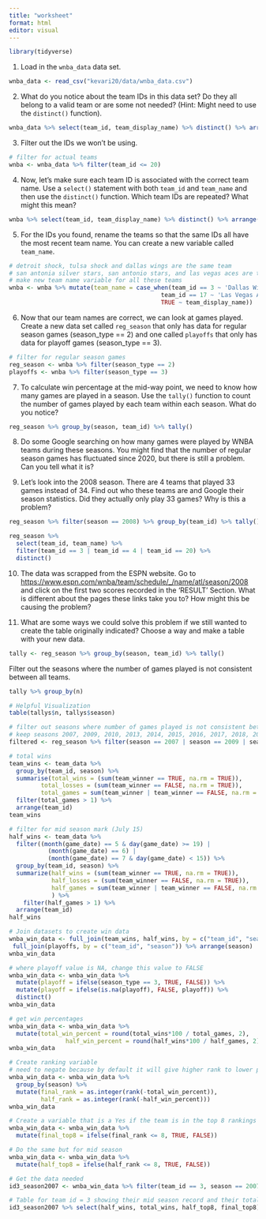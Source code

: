 ```yaml
---
title: "worksheet"
format: html
editor: visual
---
```


```r
library(tidyverse)
```

1.  Load in the `wnba_data` data set.

```r
wnba_data <- read_csv("kevari20/data/wnba_data.csv")
```

2.  What do you notice about the team IDs in this data set? Do they all belong to a valid team or are some not needed? (Hint: Might need to use the `distinct()` function).

```r
wnba_data %>% select(team_id, team_display_name) %>% distinct() %>% arrange(team_id)
```

3.  Filter out the IDs we won't be using.

```r
# filter for actual teams
wnba <- wnba_data %>% filter(team_id <= 20)
```

4.  Now, let's make sure each team ID is associated with the correct team name. Use a `select()` statement with both `team_id` and `team_name` and then use the `distinct()` function. Which team IDs are repeated? What might this mean?

```r
wnba %>% select(team_id, team_display_name) %>% distinct() %>% arrange(team_id)
```

5.  For the IDs you found, rename the teams so that the same IDs all have the most recent team name. You can create a new variable called `team_name`.

```r
# detroit shock, tulsa shock and dallas wings are the same team
# san antonia silver stars, san antonio stars, and las vegas aces are the same team
# make new team name variable for all these teams
wnba <- wnba %>% mutate(team_name = case_when(team_id == 3 ~ 'Dallas Wings',
                                           team_id == 17 ~ 'Las Vegas Aces',
                                           TRUE ~ team_display_name)) 
```

6.  Now that our team names are correct, we can look at games played. Create a new data set called `reg_season` that only has data for regular season games (season_type == 2) and one called `playoffs` that only has data for playoff games (season_type == 3).

```r
# filter for regular season games
reg_season <- wnba %>% filter(season_type == 2)
playoffs <- wnba %>% filter(season_type == 3)
```

7.  To calculate win percentage at the mid-way point, we need to know how many games are played in a season. Use the `tally()` function to count the number of games played by each team within each season. What do you notice?

```r
reg_season %>% group_by(season, team_id) %>% tally()
```

8.  Do some Google searching on how many games were played by WNBA teams during these seasons. You might find that the number of regular season games has fluctuated since 2020, but there is still a problem. Can you tell what it is?

9.  Let's look into the 2008 season. There are 4 teams that played 33 games instead of 34. Find out who these teams are and Google their season statistics. Did they actually only play 33 games? Why is this a problem?

```r
reg_season %>% filter(season == 2008) %>% group_by(team_id) %>% tally()
```

```r
reg_season %>% 
  select(team_id, team_name) %>% 
  filter(team_id == 3 | team_id == 4 | team_id == 20) %>% 
  distinct()
```

10. The data was scrapped from the ESPN website. Go to <https://www.espn.com/wnba/team/schedule/_/name/atl/season/2008> and click on the first two scores recorded in the 'RESULT' Section. What is different about the pages these links take you to? How might this be causing the problem? 

11. What are some ways we could solve this problem if we still wanted to create the table originally indicated? Choose a way and make a table with your new data. 

```r
tally <- reg_season %>% group_by(season, team_id) %>% tally()
```

Filter out the seasons where the number of games played is not consistent between all teams. 
```r
tally %>% group_by(n) 
```

```r
# Helpful Visualization
table(tallys$n, tallys$season)
```

```r
# filter out seasons where number of games played is not consistent between all teams
# keep seasons 2007, 2009, 2010, 2013, 2014, 2015, 2016, 2017, 2018, 2019, 2020
filtered <- reg_season %>% filter(season == 2007 | season == 2009 | season == 2010 | season == 2013 | season == 2014 | season == 2015 | season == 2016 | season == 2017 | season == 2018 | season == 2019 | season == 2020)
```

```r
# total wins
team_wins <- team_data %>% 
  group_by(team_id, season) %>% 
  summarise(total_wins = (sum(team_winner == TRUE, na.rm = TRUE)), 
         total_losses = (sum(team_winner == FALSE, na.rm = TRUE)), 
         total_games = sum(team_winner | team_winner == FALSE, na.rm = TRUE)) %>% 
  filter(total_games > 1) %>%
  arrange(team_id) 
team_wins
```

```r
# filter for mid season mark (July 15)
half_wins <- team_data %>%  
  filter((month(game_date) == 5 & day(game_date) >= 19) | 
           (month(game_date) == 6) |
           (month(game_date) == 7 & day(game_date) < 15)) %>% 
  group_by(team_id, season) %>% 
  summarize(half_wins = (sum(team_winner == TRUE, na.rm = TRUE)), 
            half_losses = (sum(team_winner == FALSE, na.rm = TRUE)),
            half_games = sum(team_winner | team_winner == FALSE, na.rm = TRUE), 
            ) %>% 
    filter(half_games > 1) %>%
  arrange(team_id) 
half_wins
```

```r
# Join datasets to create win data
wnba_win_data <- full_join(team_wins, half_wins, by = c("team_id", "season")) %>% 
 full_join(playoffs, by = c("team_id", "season")) %>% arrange(season)
wnba_win_data
```

```r
# where playoff value is NA, change this value to FALSE
wnba_win_data <- wnba_win_data %>% 
  mutate(playoff = ifelse(season_type == 3, TRUE, FALSE)) %>%
  mutate(playoff = ifelse(is.na(playoff), FALSE, playoff)) %>% 
  distinct()
wnba_win_data
```

```r
# get win percentages
wnba_win_data <- wnba_win_data %>% 
  mutate(total_win_percent = round(total_wins*100 / total_games, 2), 
                half_win_percent = round(half_wins*100 / half_games, 2))
wnba_win_data
```

```r
# Create ranking variable
# need to negate because by default it will give higher rank to lower percents
wnba_win_data <- wnba_win_data %>% 
  group_by(season) %>% 
  mutate(final_rank = as.integer(rank(-total_win_percent)), 
         half_rank = as.integer(rank(-half_win_percent)))
wnba_win_data
```

```r
# Create a variable that is a Yes if the team is in the top 8 rankings at the end of the season
wnba_win_data <- wnba_win_data %>% 
  mutate(final_top8 = ifelse(final_rank <= 8, TRUE, FALSE))
```

```r
# Do the same but for mid season
wnba_win_data <- wnba_win_data %>% 
  mutate(half_top8 = ifelse(half_rank <= 8, TRUE, FALSE))
```

```r
# Get the data needed
id3_season2007 <- wnba_win_data %>% filter(team_id == 3, season == 2007) 
```

```r
# Table for team id = 3 showing their mid season record and their total record
id3_season2007 %>% select(half_wins, total_wins, half_top8, final_top8) %>% distinct()
```


